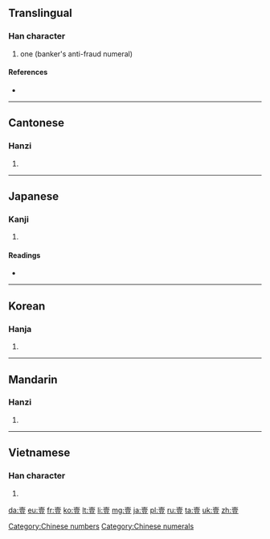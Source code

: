 {{also|一|壱|弌}}
==Translingual==

===Han character===
{{Han char|rn=33|rad=士|as=09|sn=12|four=4010<sub>8</sub>|canj=土月一廿 (GBMT)|ids=⿳[[士]][[冖]][[豆]]}}

# one (banker's anti-fraud numeral)

====References====
* {{Han ref|kx=0243.100|dkj=05661|dj=0483.190|hdz=10467.100|uh=58F9|ud=22777|bh=B3FC|bd=46076}}

[[Category:Chinese numbers]]
[[Category:Chinese numerals]]

----

==Cantonese==

===Hanzi===
{{yue-hanzi|jyut=[[jat1]], [[jik1]]|y=yat1, yik1}}

# {{defn|lang=yue|sort=士09}}

----

==Japanese==

===Kanji===
{{ja-kanji|grade=|rs=士09}}

# {{defn|lang=ja|sort=士09}}

====Readings====
* {{ja-readings|goon=[[いち]] (ichi)|kanon=[[いつ]] (itsu)|kun=[[ひとつ]] (hitotsu)}}

----

==Korean==

===Hanja===
{{ko-hanja|hangeul=일|rv=il|mr=il}}

# {{defn|lang=ko|sort=士09}}

----

==Mandarin==

===Hanzi===
{{cmn-hanzi|pin=[[yī]] ([[yi1]])|wg=i<sup>1</sup>}}

# {{defn|lang=cmn|sort=士09}}

----

==Vietnamese==

===Han character===
{{vi-hantu|[[nhất]], [[nhứt]]|rs=士09}}

# {{defn|lang=vi|sort=士09}}

[[da:壹]]
[[eu:壹]]
[[fr:壹]]
[[ko:壹]]
[[lt:壹]]
[[li:壹]]
[[mg:壹]]
[[ja:壹]]
[[pl:壹]]
[[ru:壹]]
[[ta:壹]]
[[uk:壹]]
[[zh:壹]]